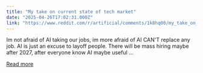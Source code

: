 ```yaml
---
title: "My take on current state of tech market"
date: "2025-04-26T17:02:31.000Z"
link: "https://www.reddit.com/r/artificial/comments/1k8hq00/my_take_on_current_state_of_tech_market/"
---
```


Im not afraid of AI taking our jobs, im more afraid of AI CAN'T replace any job. AI is just an excuse to layoff people. There will be mass hiring maybe after 2027, after everyone know AI maybe useful ...

[Read more](https://www.reddit.com/r/artificial/comments/1k8hq00/my_take_on_current_state_of_tech_market/)
